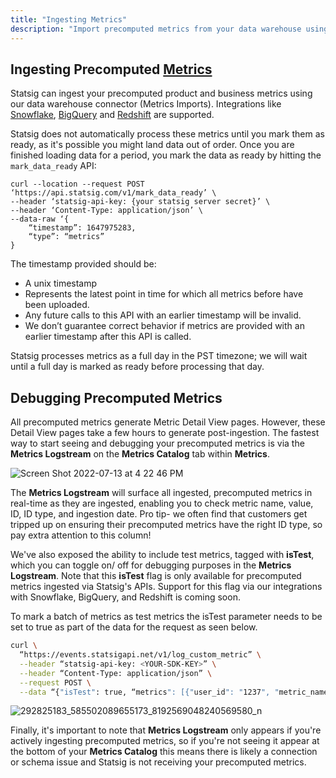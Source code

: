 ```yaml
---
title: "Ingesting Metrics"
description: "Import precomputed metrics from your data warehouse using Statsig's connector integrations."
---
```

## Ingesting Precomputed [Metrics](/metrics)

Statsig can ingest your precomputed product and business metrics using our data warehouse connector (Metrics Imports).  Integrations like [Snowflake](/integrations/data-imports/snowflake), [BigQuery](/integrations/data-imports/bigquery) and [Redshift](/integrations/data-imports/redshift) are supported.

Statsig does not automatically process these metrics until you mark them as ready, as it's possible you might land data out of order. Once you are finished loading data for a period, you mark the data as ready by hitting the `mark_data_ready` API:

```
curl --location --request POST ‘https://api.statsig.com/v1/mark_data_ready’ \
--header ‘statsig-api-key: {your statsig server secret}’ \
--header ‘Content-Type: application/json’ \
--data-raw ‘{
    “timestamp”: 1647975283,
    “type”: “metrics”
}
```

The timestamp provided should be:

- A unix timestamp
- Represents the latest point in time for which all metrics before have been uploaded.
- Any future calls to this API with an earlier timestamp will be invalid.
- We don’t guarantee correct behavior if metrics are provided with an earlier timestamp after this API is called.

Statsig processes metrics as a full day in the PST timezone; we will wait until a full day is marked as ready before processing that day.

## Debugging Precomputed Metrics 

All precomputed metrics generate Metric Detail View pages. However, these Detail View pages take a few hours to generate post-ingestion. The fastest way to start seeing and debugging your precomputed metrics is via the **Metrics Logstream** on the **Metrics Catalog** tab within **Metrics**. 

<Frame>
  <img src="https://user-images.githubusercontent.com/101903926/178854882-730ef0d5-8eb2-4344-88ab-33111301e712.png" alt="Screen Shot 2022-07-13 at 4 22 46 PM" />
</Frame>

The **Metrics Logstream** will surface all ingested, precomputed metrics in real-time as they are ingested, enabling you to check metric name, value, ID, ID type, and ingestion date. Pro tip- we often find that customers get tripped up on ensuring their precomputed metrics have the right ID type, so pay extra attention to this column! 

We've also exposed the ability to include test metrics, tagged with **isTest**, which you can toggle on/ off for debugging purposes in the **Metrics Logstream**. Note that this **isTest** flag is only available for precomputed metrics ingested via Statsig's APIs. Support for this flag via our integrations with Snowflake, BigQuery, and Redshift is coming soon.

To mark a batch of metrics as test metrics the isTest parameter needs to be set to true as part of the data for the request as seen below.

```bash
curl \
  “https://events.statsigapi.net/v1/log_custom_metric” \
  --header “statsig-api-key: <YOUR-SDK-KEY>” \
  --header “Content-Type: application/json” \
  --request POST \
  --data “{"isTest": true, “metrics": [{"user_id": "1237", "metric_name": "test_metric", "id_type": "user_id", "metric_value": 90}, {"user_id": "4568", "metric_name": "ratio", "id_type": "stable_id", "numerator": 3, "denominator": 15}]}”
```

<Frame>
  <img src="https://user-images.githubusercontent.com/101903926/179048336-ebdde45b-17e7-47ad-bb81-01f8f032b978.png" alt="292825183_585502089655173_8192569048240569580_n" />
</Frame>

Finally, it's important to note that **Metrics Logstream** only appears if you're actively ingesting precomputed metrics, so if you're not seeing it appear at the bottom of your **Metrics Catalog** this means there is likely a connection or schema issue and Statsig is not receiving your precomputed metrics. 
